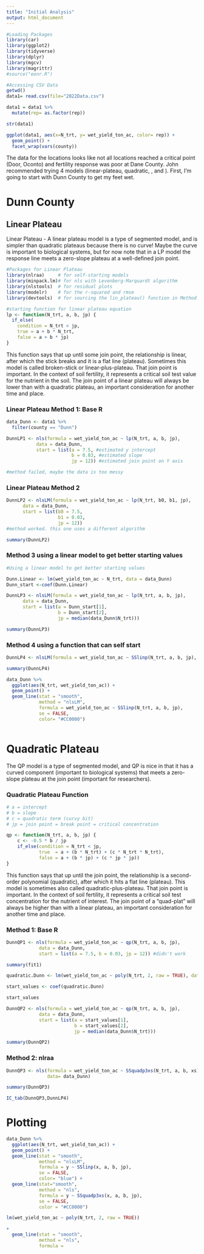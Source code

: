 ```yaml
---
title: "Initial Analysis"
output: html_document
---
```


```r
#Loading Packages
library(car)
library(ggplot2)
library(tidyverse)
library(dplyr)
library(mgcv)
library(magrittr)
#source("eonr.R")
```


```r
#Accessing CSV Data
getwd()
data1= read.csv(file="2022Data.csv")

data1 = data1 %>%
  mutate(rep= as.factor(rep))

str(data1)
```


```r
ggplot(data1, aes(x=N_trt, y= wet_yield_ton_ac, color= rep)) +
  geom_point() +
  facet_wrap(vars(county))
```
The data for the locations looks like not all locations reached a critical point (Door, Oconto) and fertility response was poor at Dane County. John recommended trying 4 models (linear-plateau, quadratic, , and ). First, I'm going to start with  Dunn County to get my feet wet.


# Dunn County

## Linear Plateau
Linear Plateau - A linear plateau model is a type of segmented model, and is simpler than quadratic plateaus because there is no curve! Maybe the curve is important to biological systems, but for now note that in a LP model the response line meets a zero-slope plateau at a well-defined join point.

```r
#Packages for Linear Plateau
library(nlraa)     # for self-starting models
library(minpack.lm)# for nls with Levenberg-Marquardt algorithm
library(nlstools)  # for residual plots
library(modelr)    # for the r-squared and rmse
library(devtools)  # for sourcing the lin_plateau() function in Method 3
```


```r
#starting function for linear plateau equation
lp <- function(N_trt, a, b, jp) {
  if_else(
    condition = N_trt < jp,
    true = a + b * N_trt,
    false = a + b * jp)
}
```
This function says that up until some join point, the relationship is linear, after which the stick breaks and it is a flat line (plateau). Sometimes this model is called broken-stick or linear-plus-plateau. That join point is important. In the context of soil fertility, it represents a critical soil test value for the nutrient in the soil. The join point of a linear plateau will always be lower than with a quadratic plateau, an important consideration for another time and place.

### Linear Plateau Method 1: Base R
```r
data_Dunn <- data1 %>%
  filter(county == "Dunn")

DunnLP1 <- nls(formula = wet_yield_ton_ac ~ lp(N_trt, a, b, jp),
           data = data_Dunn,
           start = list(a = 7.5, #estimated y intercept
                        b = 0.03, #estimated slope
                        jp = 12)) #estimated join point on Y axis

#method failed, maybe the data is too messy
```

### Linear Plateau Method 2
```r
DunnLP2 <- nlsLM(formula = wet_yield_ton_ac ~ lp(N_trt, b0, b1, jp),
      data = data_Dunn,
      start = list(b0 = 7.5,
                   b1 = 0.03,
                   jp = 12))
#method worked. this one uses a different algorithm

summary(DunnLP2)
```

### Method 3 using a linear model to get better starting values
```r
#Using a linear model to get better starting values

Dunn.Linear <- lm(wet_yield_ton_ac ~ N_trt, data = data_Dunn)
Dunn_start <-coef(Dunn.Linear)
```

```r
DunnLP3 <- nlsLM(formula = wet_yield_ton_ac ~ lp(N_trt, a, b, jp),
      data = data_Dunn,
      start = list(a = Dunn_start[1],
                   b = Dunn_start[2],
                   jp = median(data_Dunn$N_trt)))

summary(DunnLP3)
```

### Method 4 using a function that can self start
```r
DunnLP4 <- nlsLM(formula = wet_yield_ton_ac ~ SSlinp(N_trt, a, b, jp), data = data_Dunn)

summary(DunnLP4)

```

```r
data_Dunn %>%
  ggplot(aes(N_trt, wet_yield_ton_ac)) +
  geom_point() +
  geom_line(stat = "smooth", 
            method = "nlsLM", 
            formula = wet_yield_ton_ac ~ SSlinp(N_trt, a, b, jp),
            se = FALSE,
            color= "#CC0000")
```

```r

```


# Quadratic Plateau
The QP model is a type of segmented model, and QP is nice in that it has a curved component (important to biological systems) that meets a zero-slope plateau at the join point (important for researchers).

### Quadratic Plateau Function
```r
# a = intercept
# b = slope
# c = quadratic term (curvy bit)
# jp = join point = break point = critical concentration

qp <- function(N_trt, a, b, jp) {
    c <- -0.5 * b / jp
    if_else(condition = N_trt < jp,
            true  = a + (b * N_trt) + (c * N_trt * N_trt),
            false = a + (b * jp) + (c * jp * jp))
}
```

This function says that up until the join point, the relationship is a second-order polynomial (quadratic), after which it hits a flat line (plateau). This model is sometimes also called quadratic-plus-plateau. That join point is important. In the context of soil fertility, it represents a critical soil test concentration for the nutrient of interest. The join point of a “quad-plat” will always be higher than with a linear plateau, an important consideration for another time and place.


### Method 1: Base R
```r
DunnQP1 <- nls(formula = wet_yield_ton_ac ~ qp(N_trt, a, b, jp),
            data = data_Dunn,
            start = list(a = 7.5, b = 0.03, jp = 12)) #didn't work

summary(fit1)
```
```r
quadratic.Dunn <- lm(wet_yield_ton_ac ~ poly(N_trt, 2, raw = TRUE), data = data_Dunn)

start_values <- coef(quadratic.Dunn)

start_values
```
```r
DunnQP2 <- nls(formula = wet_yield_ton_ac ~ qp(N_trt, a, b, jp),
            data = data_Dunn,
            start = list(a = start_values[1],
                         b = start_values[2],
                         jp = median(data_Dunn$N_trt)))

summary(DunnQP2)
```

### Method 2: nlraa
```r
DunnQP3 <- nls(formula = wet_yield_ton_ac ~ SSquadp3xs(N_trt, a, b, xs), 
               data= data_Dunn)

summary(DunnQP3)
```

```r
IC_tab(DunnQP3,DunnLP4)
```
# Plotting 
```r
data_Dunn %>%
  ggplot(aes(N_trt, wet_yield_ton_ac)) +
  geom_point() +
  geom_line(stat = "smooth", 
            method = "nlsLM", 
            formula = y ~ SSlinp(x, a, b, jp),
            se = FALSE,
            color= "blue") +
  geom_line(stat="smooth",
            method = "nls",
            formula = y ~ SSquadp3xs(x, a, b, jp),
            se = FALSE,
            color = "#CC0000") 

lm(wet_yield_ton_ac ~ poly(N_trt, 2, raw = TRUE))

+
  geom_line(stat = "smooth",
            method = "nls",
            formula =
```




